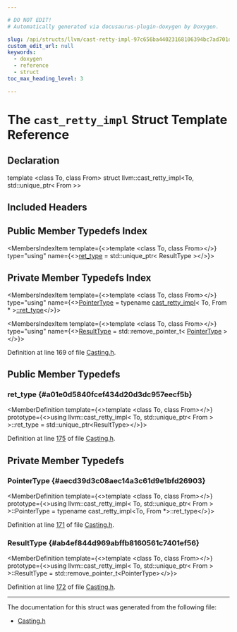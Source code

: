 ```yaml
---

# DO NOT EDIT!
# Automatically generated via docusaurus-plugin-doxygen by Doxygen.

slug: /api/structs/llvm/cast-retty-impl-97c656ba44023168106394bc7ad701d1
custom_edit_url: null
keywords:
  - doxygen
  - reference
  - struct
toc_max_heading_level: 3

---
```





# The `cast_retty_impl` Struct Template Reference

<DoxygenPage pluginConfig={pluginConfig}>



## Declaration

<CodeBlock>template &lt;class To, class From&gt;
struct llvm::cast_retty_impl&lt;To, std::unique&#95;ptr&lt; From &gt;&gt;</CodeBlock>

## Included Headers

<IncludesList>
<IncludesListItem
  filePath="llvm/Support/Casting.h"
  permalink="/docs/api/files/include/include/llvm/include/llvm/support/casting-h"
  isLocal="true" />
</IncludesList>

## Public Member Typedefs Index

<MembersIndex>

<MembersIndexItem
  template={<>template &lt;class To, class From&gt;</>}
  type="using"
  name={<><a href="#a01e0d5840fcef434d20d3dc957eecf5b">ret&#95;type</a> = std::unique&#95;ptr&lt; ResultType &gt;</>}>
</MembersIndexItem>

</MembersIndex>

## Private Member Typedefs Index

<MembersIndex>

<MembersIndexItem
  template={<>template &lt;class To, class From&gt;</>}
  type="using"
  name={<><a href="#aecd39d3c08aec14a3c61d9e1bfd26903">PointerType</a> = typename <a href="/docs/api/structs/llvm/cast-retty-impl">cast&#95;retty&#95;impl</a>&lt; To, From &#42; &gt;<a href="#a01e0d5840fcef434d20d3dc957eecf5b">::ret&#95;type</a></>}>
</MembersIndexItem>

<MembersIndexItem
  template={<>template &lt;class To, class From&gt;</>}
  type="using"
  name={<><a href="#ab4ef844d969abffb8160561c7401ef56">ResultType</a> = std::remove&#95;pointer&#95;t&lt; <a href="/docs/api/classes/pointertype">PointerType</a> &gt;</>}>
</MembersIndexItem>

</MembersIndex>


Definition at line 169 of file <a href="/docs/api/files/include/include/llvm/include/llvm/support/casting-h">Casting.h</a>.

<SectionDefinition>

## Public Member Typedefs

### ret&#95;type {#a01e0d5840fcef434d20d3dc957eecf5b}

<MemberDefinition
  template={<>template &lt;class To, class From&gt;</>}
  prototype={<>using llvm::cast&#95;retty&#95;impl&lt; To, std::unique&#95;ptr&lt; From &gt; &gt;::ret&#95;type =  std::unique&#95;ptr&lt;ResultType&gt;</>}>

Definition at line <a href="/docs/api/files/include/include/llvm/include/llvm/support/casting-h/#l00175">175</a> of file <a href="/docs/api/files/include/include/llvm/include/llvm/support/casting-h">Casting.h</a>.
</MemberDefinition>

</SectionDefinition>

<SectionDefinition>

## Private Member Typedefs

### PointerType {#aecd39d3c08aec14a3c61d9e1bfd26903}

<MemberDefinition
  template={<>template &lt;class To, class From&gt;</>}
  prototype={<>using llvm::cast&#95;retty&#95;impl&lt; To, std::unique&#95;ptr&lt; From &gt; &gt;::PointerType =  typename cast&#95;retty&#95;impl&lt;To, From &#42;&gt;::ret&#95;type</>}>

Definition at line <a href="/docs/api/files/include/include/llvm/include/llvm/support/casting-h/#l00171">171</a> of file <a href="/docs/api/files/include/include/llvm/include/llvm/support/casting-h">Casting.h</a>.
</MemberDefinition>

### ResultType {#ab4ef844d969abffb8160561c7401ef56}

<MemberDefinition
  template={<>template &lt;class To, class From&gt;</>}
  prototype={<>using llvm::cast&#95;retty&#95;impl&lt; To, std::unique&#95;ptr&lt; From &gt; &gt;::ResultType =  std::remove&#95;pointer&#95;t&lt;PointerType&gt;</>}>

Definition at line <a href="/docs/api/files/include/include/llvm/include/llvm/support/casting-h/#l00172">172</a> of file <a href="/docs/api/files/include/include/llvm/include/llvm/support/casting-h">Casting.h</a>.
</MemberDefinition>

</SectionDefinition>

<hr/>

The documentation for this struct was generated from the following file:

<ul>
<li><a href="/docs/api/files/include/include/llvm/include/llvm/support/casting-h">Casting.h</a></li>
</ul>

</DoxygenPage>
